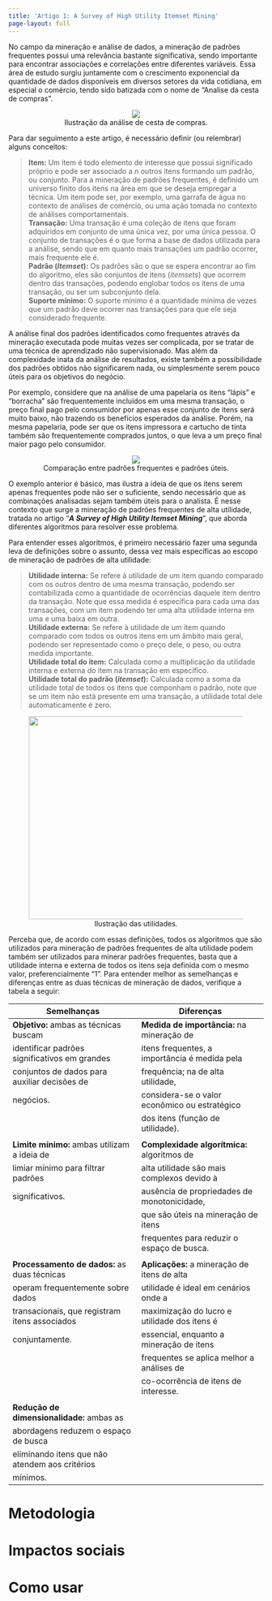 ```yaml
---
title: 'Artigo 1: A Survey of High Utility Itemset Mining'
page-layout: full
---
```


No campo da mineração e análise de dados, a mineração de padrões frequentes possui uma relevância bastante significativa, sendo importante para encontrar associações e correlações entre diferentes variáveis. Essa área de estudo surgiu juntamente com o crescimento exponencial da quantidade de dados disponíveis em diversos setores da vida cotidiana, em especial o comércio, tendo sido batizada com o nome de "Analise da cesta de compras".  

<figure align="center">
    <img src="https://github.com/DCC831-Aprendizado-Descritivo/2024.1/assets/72149404/32526767-ceb1-4aff-a196-bd750f7b571b">
    <figcaption>Ilustração da análise de cesta de compras.</figcaption>
</figure>

Para dar seguimento a este artigo, é necessário definir (ou relembrar) alguns conceitos:
  
> **Item:** Um item é todo elemento de interesse que possui significado próprio e pode ser associado a *n* outros itens formando um padrão, ou conjunto. Para a mineração de padrões frequentes, é definido um universo finito dos itens na área em que se deseja empregar a técnica. Um item pode ser, por exemplo, uma garrafa de água no contexto de análises de comércio, ou uma ação tomada no contexto de análises comportamentais.  
> **Transação:** Uma transação é uma coleção de itens que foram adquiridos em conjunto de uma única vez, por uma única pessoa. O conjunto de transações é o que forma a base de dados utilizada para a análise, sendo que em quanto mais transações um padrão ocorrer, mais frequente ele é.  
> **Padrão (*Itemset*):** Os padrões são o que se espera encontrar ao fim do algoritmo, eles são conjuntos de itens (*itemsets*) que ocorrem dentro das transações, podendo englobar todos os itens de uma transação, ou ser um subconjunto dela.  
> **Suporte mínimo:** O suporte mínimo é a quantidade mínima de vezes que um padrão deve ocorrer nas transações para que ele seja considerado frequente.  

A análise final dos padrões identificados como frequentes através da mineração executada pode muitas vezes ser complicada, por se tratar de uma técnica de aprendizado não supervisionado. Mas além da complexidade inata da análise de resultados, existe também a possibilidade dos padrões obtidos não significarem nada, ou simplesmente serem pouco úteis para os objetivos do negócio.  
  
Por exemplo, considere que na análise de uma papelaria os itens "lápis" e "borracha" são frequentemente incluídos em uma mesma transação, o preço final pago pelo consumidor por apenas esse conjunto de itens será muito baixo, não trazendo os benefícios esperados da análise. Porém, na mesma papelaria, pode ser que os itens impressora e cartucho de tinta também são frequentemente comprados juntos, o que leva a um preço final maior pago pelo consumidor.  

<figure align="center">
    <img src="https://github.com/DCC831-Aprendizado-Descritivo/2024.1/assets/72149404/348ce1ff-9a39-4797-94f1-822b7f2d5a03">
    <figcaption>Comparação entre padrões frequentes e padrões úteis.</figcaption>
</figure>
  
O exemplo anterior é básico, mas ilustra a ideia de que os itens serem apenas frequentes pode não ser o suficiente, sendo necessário que as combinações analisadas sejam também úteis para o analista. É nesse contexto que surge a mineração de padrões frequentes de alta utilidade, tratada no artigo "***A Survey of High Utility Itemset Mining***", que aborda diferentes algoritmos para resolver esse problema.

Para entender esses algoritmos, é primeiro necessário fazer uma segunda leva de definições sobre o assunto, dessa vez mais específicas ao escopo de mineração de padrões de alta utilidade:  

> **Utilidade interna:** Se refere à utilidade de um item quando comparado com os outros dentro de uma mesma transação, podendo ser contabilizada como a quantidade de ocorrências daquele item dentro da transação. Note que essa medida é específica para cada uma das transações, com um item podendo ter uma alta utilidade interna em uma e uma baixa em outra.  
> **Utilidade externa:** Se refere à utilidade de um item quando comparado com todos os outros itens em um âmbito mais geral, podendo ser representado como o preço dele, o peso, ou outra medida importante.  
> **Utilidade total do item:** Calculada como a multiplicação da utilidade interna e externa do item na transação em específico.  
> **Utilidade total do padrão (*itemset*):** Calculada como a soma da utilidade total de todos os itens que componham o padrão, note que se um item não está presente em uma transação, a utilidade total dele automaticamente é zero.  

<figure align="center">
    <img src="https://github.com/DCC831-Aprendizado-Descritivo/2024.1/assets/72149404/a770b686-5b9d-440c-bbbf-85a7dc3896fd" width="800px" height="400px">
    <figcaption>Ilustração das utilidades.</figcaption>
</figure>

Perceba que, de acordo com essas definições, todos os algoritmos que são utilizados para mineração de padrões frequentes de alta utilidade podem também ser utilizados para minerar padrões frequentes, basta que a utilidade interna e externa de todos os itens seja definida com o mesmo valor, preferencialmente "1". Para entender melhor as semelhanças e diferenças entre as duas técnicas de mineração de dados, verifique a tabela a seguir:  

|                  Semelhanças                  |                  Diferenças                  |
|-----------------------------------------------|----------------------------------------------|
| **Objetivo:** ambas as técnicas buscam        | **Medida de importância:** na mineração de   |
| identificar padrões significativos em grandes | itens frequentes, a importância é medida pela|
| conjuntos de dados para auxiliar decisões de  | frequência; na de alta utilidade,            |
| negócios.                                     | considera-se o valor econômico ou estratégico|
|                                               | dos itens (função de utilidade).             |
|                                               |                                              |
| **Limite mínimo:** ambas utilizam a ideia de  | **Complexidade algorítmica:** algoritmos de  |
| limiar mínimo para filtrar padrões            | alta utilidade são mais complexos devido à   |
| significativos.                               | ausência de propriedades de monotonicidade,  |
|                                               | que são úteis na mineração de itens          |
|                                               | frequentes para reduzir o espaço de busca.   |
|                                               |                                              |
| **Processamento de dados:** as duas técnicas  | **Aplicações:** a mineração de itens de alta |
| operam frequentemente sobre dados             | utilidade é ideal em cenários onde a         |
| transacionais, que registram itens associados | maximização do lucro e utilidade dos itens é |
| conjuntamente.                                | essencial, enquanto a mineração de itens     |
|                                               | frequentes se aplica melhor a análises de    |
|                                               | co-ocorrência de itens de interesse.         |
|                                               |                                              |
| **Redução de dimensionalidade:** ambas as     |                                              |
| abordagens reduzem o espaço de busca          |                                              |
| eliminando itens que não atendem aos critérios|                                              |
| mínimos.



# Metodologia



# Impactos sociais



# Como usar
